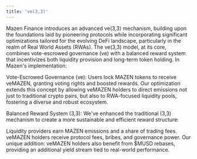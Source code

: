 ```yaml
---
title: 've(3,3)'
---
```


Mazen Finance introduces an advanced ve(3,3) mechanism, building upon the foundations laid by pioneering protocols while incorporating significant optimizations tailored for the evolving DeFi landscape, particularly in the realm of Real World Assets (RWAs).
The ve(3,3) model, at its core, combines vote-escrowed governance (ve) with a balanced reward system that incentivizes both liquidity provision and long-term token holding. In Mazen's implementation:

Vote-Escrowed Governance (ve):
Users lock MAZEN tokens to receive veMAZEN, granting voting rights and boosted rewards. Our optimization extends this concept by allowing veMAZEN holders to direct emissions not just to traditional crypto pairs, but also to RWA-focused liquidity pools, fostering a diverse and robust ecosystem.

Balanced Reward System (3,3):
We've enhanced the traditional (3,3) mechanism to create a more sustainable and efficient reward structure:

Liquidity providers earn MAZEN emissions and a share of trading fees.
veMAZEN holders receive protocol fees, bribes, and governance power.
Our unique addition: veMAZEN holders also benefit from $MUSD rebases, providing an additional yield stream tied to real-world performance.

